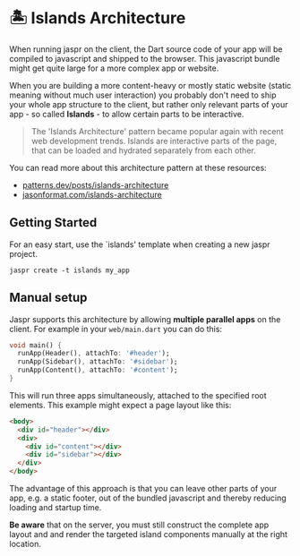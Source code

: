 # 🏝 Islands Architecture

When running jaspr on the client, the Dart source code of your app will be compiled to javascript
and shipped to the browser. This javascript bundle might get quite large for a more complex app or website.

When you are building a more content-heavy or mostly static website (static meaning without much user interaction)
you probably don't need to ship your whole app structure to the client, but rather only relevant parts of your
app - so called **Islands** - to allow certain parts to be interactive.

> The 'Islands Architecture' pattern became popular again with recent web development trends.
> Islands are interactive parts of the page, that can be loaded and hydrated separately from each other.

You can read more about this architecture pattern at these resources:
- [patterns.dev/posts/islands-architecture](https://www.patterns.dev/posts/islands-architecture/)
- [jasonformat.com/islands-architecture](https://jasonformat.com/islands-architecture/)

## Getting Started

For an easy start, use the `islands' template when creating a new jaspr project.

```shell
jaspr create -t islands my_app
```

## Manual setup

Jaspr supports this architecture by allowing **multiple parallel apps** on the client.
For example in your `web/main.dart` you can do this:

```dart
void main() {
  runApp(Header(), attachTo: '#header');
  runApp(Sidebar(), attachTo: '#sidebar');
  runApp(Content(), attachTo: '#content');
}
```

This will run three apps simultaneously, attached to the specified root elements.
This example might expect a page layout like this:

```html
<body>
  <div id="header"></div>
  <div>
    <div id="content"></div>
    <div id="sidebar"></div>
  </div>
</body>
```

The advantage of this approach is that you can leave other parts of your app, e.g. a static footer,
out of the bundled javascript and thereby reducing loading and startup time.

**Be aware** that on the server, you must still construct the complete app layout and and render the
targeted island components manually at the right location.
